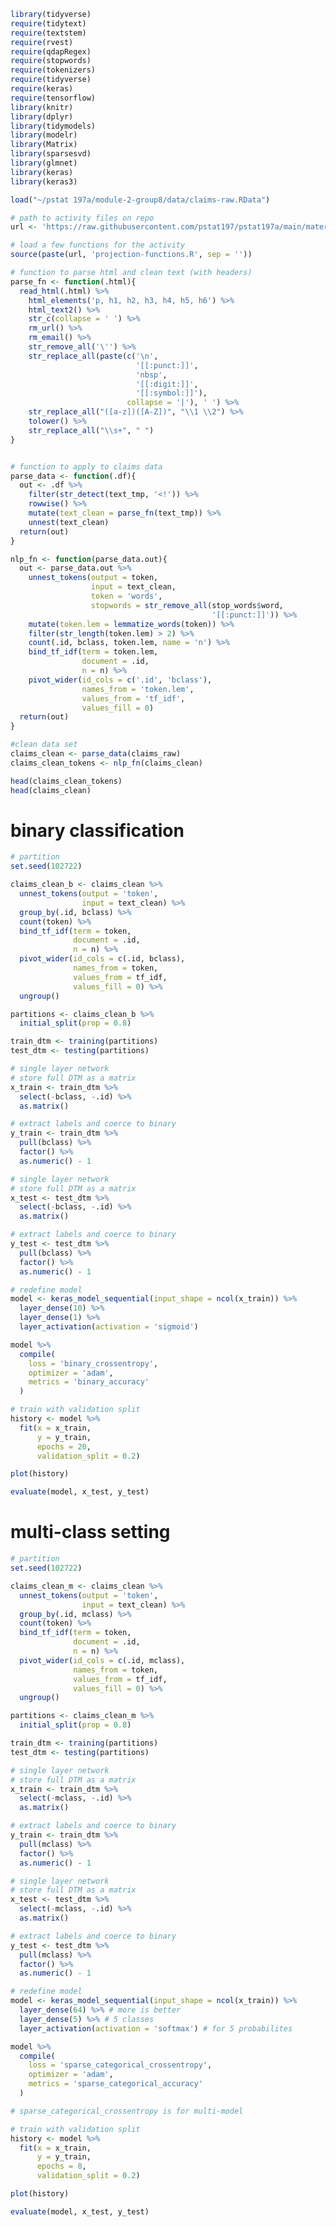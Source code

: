 ```r
library(tidyverse)
require(tidytext)
require(textstem)
require(rvest)
require(qdapRegex)
require(stopwords)
require(tokenizers)
require(tidyverse)
require(keras)
require(tensorflow)
library(knitr)
library(dplyr)
library(tidymodels)
library(modelr)
library(Matrix)
library(sparsesvd)
library(glmnet)
library(keras)
library(keras3)
```

```r
load("~/pstat 197a/module-2-group8/data/claims-raw.RData")
```

```r
# path to activity files on repo
url <- 'https://raw.githubusercontent.com/pstat197/pstat197a/main/materials/activities/data/'

# load a few functions for the activity
source(paste(url, 'projection-functions.R', sep = ''))
```

```r
# function to parse html and clean text (with headers)
parse_fn <- function(.html){
  read_html(.html) %>%
    html_elements('p, h1, h2, h3, h4, h5, h6') %>%
    html_text2() %>%
    str_c(collapse = ' ') %>%
    rm_url() %>%
    rm_email() %>%
    str_remove_all('\'') %>%
    str_replace_all(paste(c('\n', 
                            '[[:punct:]]', 
                            'nbsp', 
                            '[[:digit:]]', 
                            '[[:symbol:]]'),
                          collapse = '|'), ' ') %>%
    str_replace_all("([a-z])([A-Z])", "\\1 \\2") %>%
    tolower() %>%
    str_replace_all("\\s+", " ")
}


# function to apply to claims data
parse_data <- function(.df){
  out <- .df %>%
    filter(str_detect(text_tmp, '<!')) %>%
    rowwise() %>%
    mutate(text_clean = parse_fn(text_tmp)) %>%
    unnest(text_clean) 
  return(out)
}

nlp_fn <- function(parse_data.out){
  out <- parse_data.out %>% 
    unnest_tokens(output = token, 
                  input = text_clean, 
                  token = 'words',
                  stopwords = str_remove_all(stop_words$word, 
                                             '[[:punct:]]')) %>%
    mutate(token.lem = lemmatize_words(token)) %>%
    filter(str_length(token.lem) > 2) %>%
    count(.id, bclass, token.lem, name = 'n') %>%
    bind_tf_idf(term = token.lem, 
                document = .id,
                n = n) %>%
    pivot_wider(id_cols = c('.id', 'bclass'),
                names_from = 'token.lem',
                values_from = 'tf_idf',
                values_fill = 0)
  return(out)
}

#clean data set
claims_clean <- parse_data(claims_raw)
claims_clean_tokens <- nlp_fn(claims_clean)
```

```r
head(claims_clean_tokens)
head(claims_clean)
```

# binary classification

```r
# partition
set.seed(102722)

claims_clean_b <- claims_clean %>%
  unnest_tokens(output = 'token', 
                input = text_clean) %>%
  group_by(.id, bclass) %>%
  count(token) %>%
  bind_tf_idf(term = token, 
              document = .id, 
              n = n) %>%
  pivot_wider(id_cols = c(.id, bclass), 
              names_from = token, 
              values_from = tf_idf,
              values_fill = 0) %>%
  ungroup()

partitions <- claims_clean_b %>%
  initial_split(prop = 0.8)

train_dtm <- training(partitions)
test_dtm <- testing(partitions)
```

```r
# single layer network
# store full DTM as a matrix
x_train <- train_dtm %>%
  select(-bclass, -.id) %>%
  as.matrix()

# extract labels and coerce to binary
y_train <- train_dtm %>% 
  pull(bclass) %>%
  factor() %>%
  as.numeric() - 1

# single layer network
# store full DTM as a matrix
x_test <- test_dtm %>%
  select(-bclass, -.id) %>%
  as.matrix()

# extract labels and coerce to binary
y_test <- test_dtm %>% 
  pull(bclass) %>%
  factor() %>%
  as.numeric() - 1
```

```r
# redefine model
model <- keras_model_sequential(input_shape = ncol(x_train)) %>%
  layer_dense(10) %>%
  layer_dense(1) %>%
  layer_activation(activation = 'sigmoid')

model %>%
  compile(
    loss = 'binary_crossentropy',
    optimizer = 'adam',
    metrics = 'binary_accuracy'
  )

# train with validation split
history <- model %>%
  fit(x = x_train,
      y = y_train,
      epochs = 20,
      validation_split = 0.2)

```

```r
plot(history)
```

```r
evaluate(model, x_test, y_test)
```

# multi-class setting

```r
# partition
set.seed(102722)

claims_clean_m <- claims_clean %>%
  unnest_tokens(output = 'token', 
                input = text_clean) %>%
  group_by(.id, mclass) %>%
  count(token) %>%
  bind_tf_idf(term = token, 
              document = .id, 
              n = n) %>%
  pivot_wider(id_cols = c(.id, mclass), 
              names_from = token, 
              values_from = tf_idf,
              values_fill = 0) %>%
  ungroup()

partitions <- claims_clean_m %>%
  initial_split(prop = 0.8)

train_dtm <- training(partitions)
test_dtm <- testing(partitions)
```

```r
# single layer network
# store full DTM as a matrix
x_train <- train_dtm %>%
  select(-mclass, -.id) %>%
  as.matrix()

# extract labels and coerce to binary
y_train <- train_dtm %>% 
  pull(mclass) %>%
  factor() %>%
  as.numeric() - 1

# single layer network
# store full DTM as a matrix
x_test <- test_dtm %>%
  select(-mclass, -.id) %>%
  as.matrix()

# extract labels and coerce to binary
y_test <- test_dtm %>% 
  pull(mclass) %>%
  factor() %>%
  as.numeric() - 1
```

```r
# redefine model
model <- keras_model_sequential(input_shape = ncol(x_train)) %>%
  layer_dense(64) %>% # more is better
  layer_dense(5) %>% # 5 classes
  layer_activation(activation = 'softmax') # for 5 probabilites

model %>%
  compile(
    loss = 'sparse_categorical_crossentropy',
    optimizer = 'adam',
    metrics = 'sparse_categorical_accuracy'
  )

# sparse_categorical_crossentropy is for multi-model

# train with validation split
history <- model %>%
  fit(x = x_train,
      y = y_train,
      epochs = 8,
      validation_split = 0.2)
```

```r
plot(history)
```

```r
evaluate(model, x_test, y_test)
```






